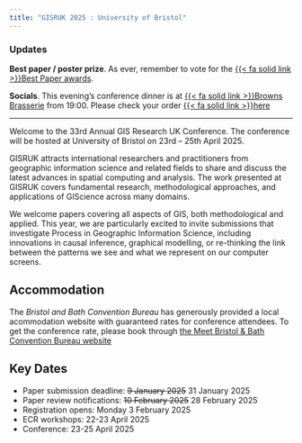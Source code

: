 ```yaml
---
title: "GISRUK 2025 : University of Bristol"
---
```


::: {.callout-important icon=true}


### Updates

**Best paper / poster prize**. As ever, remember to vote for the [{{< fa solid link >}}Best Paper awards](https://forms.gle/XZEFKSbdxwEAbpfg8). 

**Socials**. This evening's conference dinner is at [{{< fa solid link >}}Browns Brasserie](https://www.browns-restaurants.co.uk/restaurants/southwest/bristol#/) from 19:00. Please check your order [{{< fa solid link >}}here](venue/#browns-dinner-orders)

:::


---------

Welcome to the 33rd Annual GIS Research UK Conference. The conference will be hosted at University of Bristol on 23rd – 25th April 2025.

GISRUK attracts international researchers and practitioners from geographic information science and related fields to share and discuss the latest advances in spatial computing and analysis. The work presented at GISRUK covers fundamental research, methodological approaches, and applications of GIScience across many domains.

We welcome papers covering all aspects of GIS, both methodological and applied. This year, we are particularly excited to invite submissions that investigate Process in Geographic Information Science, including innovations in causal inference, graphical modelling, or re-thinking the link between the patterns we see and what we represent on our computer screens.

## Accommodation

The *Bristol and Bath Convention Bureau* has generously provided a local acommodation website with guaranteed rates for conference attendees. To get the conference rate, please book through [the Meet Bristol & Bath Convention Bureau website](https://meetbristolbathres.bzon.uk/event/33rd-annual-gis-research-uk-conference/)

## Key Dates

* Paper submission deadline: ~~9 January 2025~~  31 January 2025
* Paper review notifications: ~~10 February 2025~~ 28 February 2025
* Registration opens: Monday 3 February 2025
* ECR workshops: 22-23 April 2025
* Conference: 23-25 April 2025
